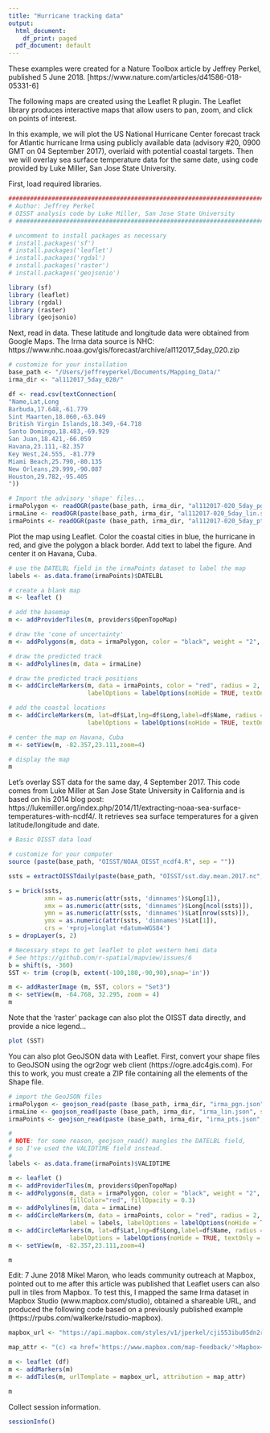 ```yaml
---
title: "Hurricane tracking data"
output:
  html_document:
    df_print: paged
  pdf_document: default
---
```


These examples were created for a Nature Toolbox article by Jeffrey Perkel, published 5 June 2018. [https://www.nature.com/articles/d41586-018-05331-6]

The following maps are created using the Leaflet R plugin. The Leaflet library produces interactive maps that allow users to pan, zoom, and click on points of interest.

In this example, we will plot the US National Hurricane Center forecast track for Atlantic hurricane Irma using publicly available data (advisory #20, 0900 GMT on 04 September 2017), overlaid with potential coastal targets. Then we will overlay sea surface temperature data for the same date, using code provided by Luke Miller, San Jose State University.

First, load required libraries.

```r
#############################################################################################
# Author: Jeffrey Perkel
# OISST analysis code by Luke Miller, San Jose State University
# ###########################################################################################

# uncomment to install packages as necessary
# install.packages('sf')
# install.packages('leaflet')
# install.packages('rgdal')
# install.packages('raster')
# install.packages('geojsonio')

library (sf)
library (leaflet)
library (rgdal)
library (raster)
library (geojsonio)
```

Next, read in data. These latitude and longitude data were obtained from Google Maps. The Irma data source is NHC: https://www.nhc.noaa.gov/gis/forecast/archive/al112017_5day_020.zip

```r

# customize for your installation 
base_path <- "/Users/jeffreyperkel/Documents/Mapping_Data/"
irma_dir <- "al112017_5day_020/"

df <- read.csv(textConnection(
"Name,Lat,Long
Barbuda,17.648,-61.779
Sint Maarten,18.060,-63.049
British Virgin Islands,18.349,-64.718
Santo Domingo,18.483,-69.929
San Juan,18.421,-66.059
Havana,23.111,-82.357
Key West,24.555, -81.779
Miami Beach,25.790,-80.135
New Orleans,29.999,-90.087
Houston,29.782,-95.405
"))

# Import the advisory 'shape' files...
irmaPolygon <- readOGR(paste(base_path, irma_dir, "al112017-020_5day_pgn.shp", sep = ""))
irmaLine <- readOGR(paste(base_path, irma_dir, "al112017-020_5day_lin.shp", sep = ""))
irmaPoints <- readOGR(paste (base_path, irma_dir, "al112017-020_5day_pts.shp", sep = ""))
```

Plot the map using Leaflet. Color the coastal cities in blue, the hurricane in red, and give the polygon a black border. Add text to label the figure. And center it on Havana, Cuba.

```r

# use the DATELBL field in the irmaPoints dataset to label the map
labels <- as.data.frame(irmaPoints)$DATELBL

# create a blank map
m <- leaflet () 

# add the basemap
m <- addProviderTiles(m, providers$OpenTopoMap)  

# draw the 'cone of uncertainty'
m <- addPolygons(m, data = irmaPolygon, color = "black", weight = "2", fillColor="red", fillOpacity = 0.3) 

# draw the predicted track
m <- addPolylines(m, data = irmaLine) 

# draw the predicted track positions
m <- addCircleMarkers(m, data = irmaPoints, color = "red", radius = 2, label = labels,
                      labelOptions = labelOptions(noHide = TRUE, textOnly = TRUE)) 

# add the coastal locations
m <- addCircleMarkers(m, lat=df$Lat,lng=df$Long,label=df$Name, radius = 2, 
                      labelOptions = labelOptions(noHide = TRUE, textOnly = TRUE)) 

# center the map on Havana, Cuba
m <- setView(m, -82.357,23.111,zoom=4)

# display the map
m
```

Let's overlay SST data for the same day, 4 September 2017. This code comes from Luke Miller at San Jose State University in California and is based on his 2014 blog post: https://lukemiller.org/index.php/2014/11/extracting-noaa-sea-surface-temperatures-with-ncdf4/. It retrieves sea surface temperatures for a given latitude/longitude and date. 

```r
# Basic OISST data load

# customize for your computer
source (paste(base_path, "OISST/NOAA_OISST_ncdf4.R", sep = "")) 

ssts = extractOISSTdaily(paste(base_path, "OISST/sst.day.mean.2017.nc", sep = ""), paste(base_path, "OISST/lsmask.oisst.v2.nc", sep = ""), lonW=160, lonE=359, latS=-10, latN=60, date1='2017-09-04', date2='2017-09-05')

s = brick(ssts, 
          xmn = as.numeric(attr(ssts, 'dimnames')$Long[1]),
          xmx = as.numeric(attr(ssts, 'dimnames')$Long[ncol(ssts)]),
          ymn = as.numeric(attr(ssts, 'dimnames')$Lat[nrow(ssts)]),
          ymx = as.numeric(attr(ssts, 'dimnames')$Lat[1]),
          crs = '+proj=longlat +datum=WGS84')
s = dropLayer(s, 2)

# Necessary steps to get leaflet to plot western hemi data
# See https://github.com/r-spatial/mapview/issues/6
b = shift(s, -360)
SST <- trim (crop(b, extent(-100,180,-90,90),snap='in'))

m <- addRasterImage (m, SST, colors = "Set3") 
m <- setView(m, -64.768, 32.295, zoom = 4)
m
```

Note that the 'raster' package can also plot the OISST data directly, and provide a nice legend...

```r
plot (SST)
```

You can also plot GeoJSON data with Leaflet. First, convert your shape files to GeoJSON using the ogr2ogr web client (https://ogre.adc4gis.com). For this to work, you must create a ZIP file containing all the elements of the Shape file.

```r

# import the GeoJSON files
irmaPolygon <- geojson_read(paste (base_path, irma_dir, "irma_pgn.json", sep = ""), what = "sp")
irmaLine <- geojson_read(paste (base_path, irma_dir, "irma_lin.json", sep = ""), what = "sp")
irmaPoints <- geojson_read(paste (base_path, irma_dir, "irma_pts.json", sep = ""), what = "sp")

#
# NOTE: for some reason, geojson_read() mangles the DATELBL field, 
# so I've used the VALIDTIME field instead.
#
labels <- as.data.frame(irmaPoints)$VALIDTIME

m <- leaflet () 
m <- addProviderTiles(m, providers$OpenTopoMap)  
m <- addPolygons(m, data = irmaPolygon, color = "black", weight = "2", 
                 fillColor="red", fillOpacity = 0.3) 
m <- addPolylines(m, data = irmaLine) 
m <- addCircleMarkers(m, data = irmaPoints, color = "red", radius = 2, 
                 label = labels, labelOptions = labelOptions(noHide = TRUE, textOnly = TRUE)) 
m <- addCircleMarkers(m, lat=df$Lat,lng=df$Long,label=df$Name, radius = 2, 
                 labelOptions = labelOptions(noHide = TRUE, textOnly = TRUE)) 
m <- setView(m, -82.357,23.111,zoom=4)

m
```

Edit: 7 June 2018
Mikel Maron, who leads community outreach at Mapbox, pointed out to me after this article was published that Leaflet users can also pull in tiles from Mapbox. To test this, I mapped the same Irma dataset in Mapbox Studio (www.mapbox.com/studio), obtained a shareable URL, and produced the following code based on a previously published example (https://rpubs.com/walkerke/rstudio-mapbox). 

```r
mapbox_url <- "https://api.mapbox.com/styles/v1/jperkel/cji553ibu05dn2rl6uta39s1l/tiles/256/{z}/{x}/{y}?access_token=pk.eyJ1IjoianBlcmtlbCIsImEiOiJjamVocHpxMzMwbmt6MzNxczF3cjVlcHNrIn0.VL2_izlLEMZ961Kiq1dacA"

map_attr <- "(c) <a href='https://www.mapbox.com/map-feedback/'>Mapbox</a>"

m <- leaflet (df)
m <- addMarkers(m)
m <- addTiles(m, urlTemplate = mapbox_url, attribution = map_attr)

m
```


Collect session information.

```r
sessionInfo()
```

